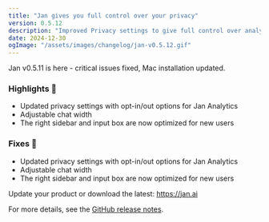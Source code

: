 ```yaml
---
title: "Jan gives you full control over your privacy"
version: 0.5.12
description: "Improved Privacy settings to give full control over analytics."
date: 2024-12-30
ogImage: "/assets/images/changelog/jan-v0.5.12.gif"
---
```



<ChangelogHeader title= "Jan v0.5.12: Improved Privacy settings to give full control over analytics." date="2024-12-30" ogImage= "/assets/images/changelog/jan-v0.5.12.gif"  />

Jan v0.5.11 is here - critical issues fixed, Mac installation updated.

### Highlights 🎉 

- Updated privacy settings with opt-in/out options for Jan Analytics
- Adjustable chat width
- The right sidebar and input box are now optimized for new users

### Fixes 💫
- Updated privacy settings with opt-in/out options for Jan Analytics
- Adjustable chat width
- The right sidebar and input box are now optimized for new users

Update your product or download the latest: https://jan.ai

For more details, see the [GitHub release notes](https://github.com/menloresearch/jan/releases/tag/v0.5.12).